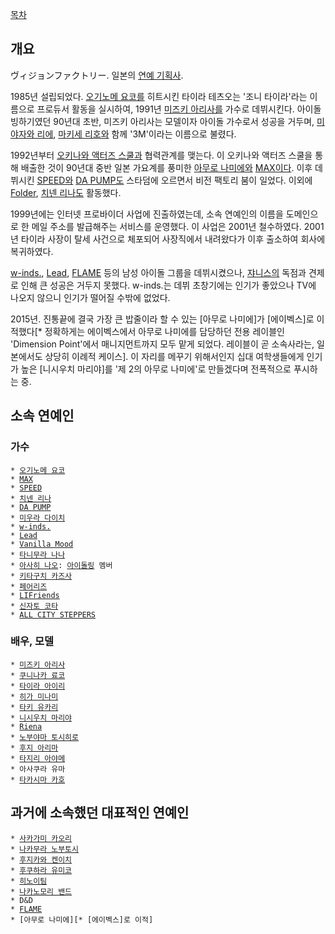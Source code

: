 [[목차]]
== 개요 ==
ヴィジョンファクトリー.  일본의 [[연예 기획사]].

1985년 설립되었다. [[오기노메 요코]]를 히트시킨 타이라 테츠오는 '조니 타이라'라는 이름으로 프로듀서 활동을 실시하여, 1991년 [[미즈키 아리사]]를 가수로 데뷔시킨다. 아이돌 빙하기였던 90년대 초반, 미즈키 아리사는 모델이자 아이돌 가수로서 성공을 거두며, [[미야자와 리에]], [[마키세 리호]]와 함께 '3M'이라는 이름으로 불렸다.

1992년부터 [[오키나와 액터즈 스쿨]]과 협력관계를 맺는다. 이 오키나와 액터즈 스쿨을 통해 배출한 것이 90년대 중반 일본 가요계를 풍미한 [[아무로 나미에]]와 [[MAX]]이다. 이후 데뷔시킨 [[SPEED]]와 [[DA PUMP]]도 스타덤에 오르면서 비전 팩토리 붐이 일었다. 이외에 [[Folder]], [[치넨 리나]]도 활동했다.

1999년에는 인터넷 프로바이더 사업에 진출하였는데, 소속 연예인의 이름을 도메인으로 한 메일 주소를 발급해주는 서비스를 운영했다. 이 사업은 2001년 철수하였다. 2001년 타이라 사장이 탈세 사건으로 체포되어 사장직에서 내려왔다가 이후 출소하여 회사에 복귀하였다.

[[w-inds.]], [[Lead]], [[FLAME]] 등의 남성 아이돌 그룹을 데뷔시켰으나, [[쟈니스]]의 독점과 견제로 인해 큰 성공은 거두지 못했다. w-inds.는 데뷔 초창기에는 인기가 좋았으나 TV에 나오지 않으니 인기가 떨어질 수밖에 없었다.

2015년. 진통끝에 결국 가장 큰 밥줄이라 할 수 있는 [아무로 나미에]가 [에이벡스]로 이적했다[* 정확하게는 에이벡스에서 아무로 나미에를 담당하던 전용 레이블인 'Dimension Point'에서 매니지먼트까지 모두 맡게 되었다. 레이블이 곧 소속사라는, 일본에서도 상당히 이례적 케이스]. 이 자리를 메꾸기 위해서인지 십대 여학생들에게 인기가 높은 [니시우치 마리야]를 '제 2의 아무로 나미에'로 만들겠다며 전폭적으로 푸시하는 중.

== 소속 연예인 ==
=== 가수 ===
 * [[오기노메 요코]]
 * [[MAX]]
 * [[SPEED]]
 * [[치넨 리나]]
 * [[DA PUMP]]
 * [[미우라 다이치]]
 * [[w-inds.]]
 * [[Lead]]
 * [[Vanilla Mood]]
 * [[타니무라 나나]]
 * [[아사히 나오]]: [[아이돌링]] 멤버
 * [[키타구치 카즈사]]
 * [[페어리즈]]
 * [[LIFriends]]
 * [[신자토 코타]]
 * [[ALL CITY STEPPERS]]
=== 배우, 모델 ===
 * [[미즈키 아리사]]
 * [[쿠니나카 료코]]
 * [[타이라 아이리]]
 * [[히가 미나미]]
 * [[타키 유카리]]
 * [[니시우치 마리야]]
 * [[Riena]]
 * [[노부야마 토시히로]]
 * [[후지 아리마]]
 * [[타지리 아야메]]
 * 아사쿠라 유마
 * [[타카시마 카호]]
== 과거에 소속했던 대표적인 연예인 ==
 * [[사카가미 카오리]]
 * [[나카무라 노부토시]]
 * [[후지카와 켄이치]]
 * [[후쿠하라 유미코]]
 * [[히노이팀]]
 * [[나카노모리 밴드]]
 * D&D
 * [[FLAME]]
 * [아무로 나미에][* [에이벡스]로 이적]
